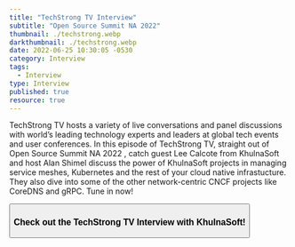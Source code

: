 ```yaml
---
title: "TechStrong TV Interview"
subtitle: "Open Source Summit NA 2022"
thumbnail: ./techstrong.webp
darkthumbnail: ./techstrong.webp
date: 2022-06-25 10:30:05 -0530
category: Interview
tags:
  - Interview 
type: Interview
published: true
resource: true
---
```




<ResourcesWrapper>
<p>
TechStrong TV hosts a variety of live conversations and panel discussions with world’s leading technology experts and leaders at global tech events and user conferences. In this episode of TechStrong TV, straight out of <Link to="/community/events/open-source-summit-north-america-2022">Open Source Summit NA 2022</Link> , catch guest <Link to="https://khulnasoft.com/community/members/lee-calcote">Lee Calcote</Link> from KhulnaSoft and host Alan Shimel discuss the power of <Link to="/projects">KhulnaSoft projects</Link> in managing service meshes, Kubernetes and the rest of your cloud native infrastucture. They also dive into some of the other network-centric CNCF projects like CoreDNS and gRPC. Tune in now! 
</p>
 <Button primary url="https://digitalanarchist.com/videos/open-source-summit-na-2022/lee-calcote-khulnasoft" class="btn-center" >
 <h3>Check out the TechStrong TV Interview with KhulnaSoft!</h3>
 </Button>
</ResourcesWrapper>

